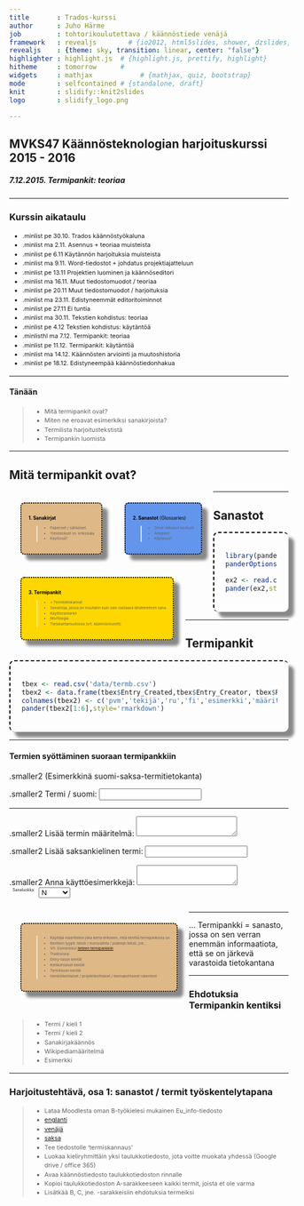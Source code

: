 ```yaml
---
title       : Trados-kurssi
author      : Juho Härme
job         : tohtorikoulutettava / käännöstiede venäjä
framework   : revealjs        # {io2012, html5slides, shower, dzslides, ...}
revealjs    : {theme: sky, transition: linear, center: "false"}
highlighter : highlight.js  # {highlight.js, prettify, highlight}
hitheme     : tomorrow      # 
widgets     : mathjax            # {mathjax, quiz, bootstrap}
mode        : selfcontained # {standalone, draft}
knit        : slidify::knit2slides
logo        : slidify_logo.png

---
```


<style>

article.longtab{
overflow-y:scroll;
max-height:400px;
padding:4%;
box-shadow: 10px 10px 5px #888888;
border-radius:9px;
border-top:2px dashed black;
border-left:2px dashed black;
}

.reveal td, th {
  width: 4rem;
  height: 2rem;
  border: 1px solid #ccc;
  text-align: center;
}
.reveal th {
  background: lightblue;
  border-color: white;
}

.reveal h2{
    padding-bottom: 20px;
}

.reveal h3{
    padding-bottom: 20px;
}

.reveal h4{
    padding-bottom: 20px;
}

.reveal h5{
    padding-bottom: 20px;
}

.reveal h6{
    padding-bottom: 20px;
}

p { text-align: left;
}

li.fragment.visible, li {
    font-size: 78%;
    line-height: 150%;
}

li.smaller{
    font-size: 76%;
    line-height: 180%;
}

li.smaller2{
    font-size: 76%;
}

li.minlist{
font-size:69%; 
color:darkgrey;}

li.minlisthlr{font-size:69%;
color:rgb(247, 131, 131);
}

li.minlisthl{font-size:69%;}


.reveal a:not(.image) {
text-decoration:underline;
}

article.coldiv {margin-left:1%;
float:left;
padding:1px;
vertical-align: top;
line-height: 10px;
height: 10px;
}


article.coldiv2 {float:left;width:30%;}

.rowdiv {width:100%;clear:left;}

.reveal section img { background:none; border:none; box-shadow:none; }

p.smaller {font-size:70%;}

p.smaller2 {font-size:50%;}
span.smaller2 {font-size:50%;}


table { 
width: 100%;
}


table tr:nth-child(2n+1) { /* background: #E8F2FF; */ background: #D5E5FD; }

.reveal table th, .reveal table td {

font-size:55%;

}

article.bubble{
float: left;
text-align: left;
border: 2px dotted black;
padding: 2em;
border-radius: 7px;
margin-left: 14px;
color:black;
}


article.bubblenob{
float: left;
width:30%;
}


article.mmbubble{
font-size:60%;
float: left;
text-align: left;
border: 2px dotted black;
padding: 1.5em;
border-radius: 7px;
margin:4%;
box-shadow: 10px 10px 5px #888888;
color:black;
}

article.bgred{background: burlywood;}
article.bgblue{background: cornflowerblue;}
article.bggreen{background: darkseagreen;}
article.bgcyan{background: gold;}

p.quotestyle{
frjoitusont-size:80%;
font-style:italic;
text-align:both;
}


.firstcharacter { float: left; color: #903; font-size: 300%; line-height: 60px; padding-top: 4px; padding-right: 8px; padding-left: 3px; font-family: Georgia; }

</style>

<script src="http://ajax.googleapis.com/ajax/libs/jquery/1.9.1/jquery.min.js"></script>

## MVKS47 Käännösteknologian harjoituskurssi 2015 - 2016

##### 7.12.2015. Termipankit: teoriaa

--- 

### Kurssin aikataulu


- .minlist pe 30.10. Trados käännöstyökaluna
- .minlist ma 2.11.  Asennus + teoriaa muisteista
- .minlist pe 6.11 Käytännön harjoituksia muisteista
- .minlist ma 9.11. Word-tiedostot + johdatus projektiajatteluun
- .minlist pe 13.11 Projektien luominen ja käännöseditori
- .minlist ma 16.11. Muut tiedostomuodot / teoriaa
- .minlist pe 20.11 Muut tiedostomuodot / harjoituksia
- .minlist ma 23.11. Edistyneemmät editoritoiminnot
- .minlist pe 27.11 Ei tuntia
- .minlist ma 30.11. Tekstien kohdistus: teoriaa
- .minlist pe 4.12 Tekstien kohdistus: käytäntöä
- .minlisthl ma 7.12. Termipankit: teoriaa
- .minlist pe 11.12. Termipankit: käytäntöä
- .minlist ma 14.12. Käännösten arviointi ja muutoshistoria
- .minlist pe 18.12. Edistyneempää käännöstiedonhakua

---

#### Tänään

>- Mitä termipankit ovat?
>- Miten ne eroavat esimerkiksi sanakirjoista?
>- Termilista harjoitustekstistä
>- Termipankin luomista

---

## Mitä termipankit ovat?

<article class='mmbubble bgred fragment'>

**1. Sanakirjat**

>- Paperiset / sähköiset
>- Yleisteokset vs. erikoisala
>- Käytössä?

</article>

<article class='mmbubble bgblue fragment'>

**2. Sanastot** (Glossaries)

>- Omat ratkaisut kootusti
>- Aihepiirit
>- Käytössä?

</article>

<article class='mmbubble bgcyan fragment'>

**3. Termipankit**

>- = Termitietokannat
>- Sanastoja, joissa on muutakin kuin vain vastaava lähdekielinen sana
>- Käyttöesimerkit
>- Morfologia
>- Tietokantamuotoisia (vrt. käännösmuistit)

</article>

---

<!-- Esimerkki sanakirjasta... -->

## Sanastot


<article class='longtab'>

```r
library(pander)
panderOptions("table.split.table", Inf) 

ex2 <- read.csv('data/termexample.csv')
pander(ex2,style='rmarkdown')

```

</article>

--- 

## Termipankit


<article class='longtab'>

```r

tbex <- read.csv('data/termb.csv')
tbex2 <- data.frame(tbex$Entry_Created,tbex$Entry_Creator, tbex$Russian, tbex$Finnish, tbex$Term_Example, tbex$Russian_Def)
colnames(tbex2) <- c('pvm','tekijä','ru','fi','esimerkki','määritelmä')
pander(tbex2[1:6],style='rmarkdown')

```

</article>


---

#### Termien syöttäminen suoraan termipankkiin

.smaller2 (Esimerkkinä suomi-saksa-termitietokanta)

.smaller2 Termi / suomi: <input id='ip1'> 

<hr>

.smaller2 Lisää termin määritelmä: <textarea id='def'></textarea>

.smaller2 Lisää saksankielinen termi: <input id='trans'>

.smaller2 Anna käyttöesimerkkejä: <textarea id='examples'></textarea>

<article>

<article class='coldiv'>
<span class='smaller2'>Sanaluokka:</span>
</article>

<article class='coldiv' style='display: inline-block;'>
<select>
<option> N
<option> A
<option> V
<option> PART
</select>
</article>

</article>

<br>

<article class='mmbubble bgred fragment'>

>- Käyttäjä määrittelee joka kerta erikseen, mitä kenttiä termipankissa on
>- Kenttien tyypit: teksti / monivalinta / pidempi teksti, jne...
>- Vrt. Esimerkiksi [tieteen termipankkiin](http://tieteentermipankki.fi/wiki/Kielitiede:baski)
>- Tradosissa:
    - Entry-tason  kentät
    - Kielikohtaiset kentät
    - Termitason kentät
>- Henkilökohtaiset / projektikohtaiset / teemakohtaiset rakenteet

</article>

---

... Termipankki = sanasto, jossa on sen verran enemmän informaatiota, että se on järkevä varastoida tietokantana


---

### Ehdotuksia Termipankin kentiksi

>- Termi / kieli 1
>- Termi /  kieli 2
>- Sanakirjakäännös
>- Wikipediamääritelmä
>- Esimerkki

---

### Harjoitustehtävä, osa 1: sanastot / termit työskentelytapana

>- Lataa Moodlesta oman B-työkielesi mukainen Eu_info-tiedosto
    - [englanti](https://learning2.uta.fi/pluginfile.php/411793/mod_folder/content/0/euinfo_en.doc?forcedownload=1)
    - [venäjä](https://learning2.uta.fi/pluginfile.php/411793/mod_folder/content/0/euinfo_ru.doc?forcedownload=1)
    - [saksa](https://learning2.uta.fi/pluginfile.php/411793/mod_folder/content/0/euinfo_de.doc?forcedownload=1)
>- Tee tiedostolle 'termiskannaus'
    - Luokaa kieliryhmittäin yksi taulukkotiedosto, jota voitte muokata yhdessä (Google drive / office 365)
    - Avaa käännöstiedosto taulukkotiedoston rinnalle
    - Kopioi taulukkotiedoston A-sarakkeeseen kaikki termit, joista et ole varma
    - Lisätkää B, C, jne. -sarakkeisiin ehdotuksia termeiksi


<!--

## Harjoitustehtävä, osa 2: projekti + apuja

>- Luo avuksesi muisti Internet-materiaalin avulla:
    - Lataa [Opus-korpusten](http://opus.lingfil.uu.se/) sivuilta tmx-tiedosto/useita tmx-tiedostoja
    - Luo uusi muisti Tradosissa (esim. nimellä EU_de/en/ru-fi)
    - tuo tmx-muisti(t) osaksi tätä muistia
>- Luo projekti (B-työkieli-suomi)
    - Liitä projektiin muisti
    - Liitä projektiin termitietokanta

-->


<script>
$('ol.incremental li').addClass('fragment')//note to anyone reading this code, you may need to change to ul from ol depending on ordered vs unordered list
$('ul.incremental li').addClass('fragment')//note to anyone reading this code, you may need to change to ul from ol depending on ordered vs unordered list
</script>

